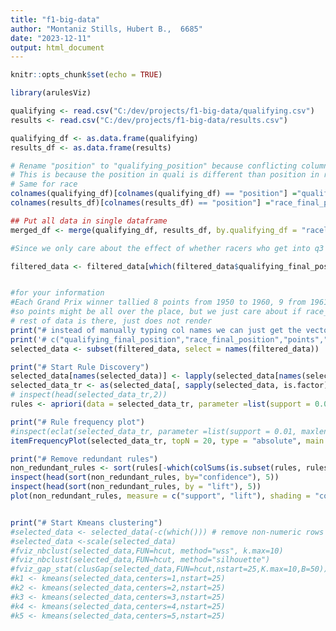 ```yaml
---
title: "f1-big-data"
author: "Montaniz Stills, Hubert B.,  6685"
date: "2023-12-11"
output: html_document
---
```


```r
knitr::opts_chunk$set(echo = TRUE)
```


```r
library(arulesViz)

qualifying <- read.csv("C:/dev/projects/f1-big-data/qualifying.csv")
results <- read.csv("C:/dev/projects/f1-big-data/results.csv")

qualifying_df <- as.data.frame(qualifying)
results_df <- as.data.frame(results)

# Rename "position" to "qualifying_position" because conflicting column position names in races df and quali df
# This is because the position in quali is different than position in race (race position 1 = win, race position 1 = person who finish first in quali)
# Same for race
colnames(qualifying_df)[colnames(qualifying_df) == "position"] ="qualifying_final_position"
colnames(results_df)[colnames(results_df) == "position"] ="race_final_position"

## Put all data in single dataframe
merged_df <- merge(qualifying_df, results_df, by.qualifying_df = "raceld", by.results_df = "raceld")

#Since we only care about the effect of whether racers who get into q3 on the results in the race, we drop all rows where racers dont get into q3 (q3 != "\\N")

filtered_data <- filtered_data[which(filtered_data$qualifying_final_position<=10),]


#for your information
#Each Grand Prix winner tallied 8 points from 1950 to 1960, 9 from 1961 to 1990, 10 between 1991 and 2009, and 25 since 2010.
#so points might be all over the place, but we just care about if race_final_position = 1, that means they won the race
# rest of data is there, just does not render
print("# instead of manually typing col names we can just get the vector of col names from the df with names(df)")
print('# c("qualifying_final_position","race_final_position","points","driverId","q3","raceId","number","rank","time","fastestLapTime","laps")')
selected_data <- subset(filtered_data, select = names(filtered_data))

print("# Start Rule Discovery")
selected_data[names(selected_data)] <- lapply(selected_data[names(selected_data)], factor)
selected_data_tr <- as(selected_data[, sapply(selected_data, is.factor)], "transactions")
# inspect(head(selected_data_tr,2))
rules <- apriori(data = selected_data_tr, parameter =list(support = 0.005, confidence = 0.05, maxlen = 10, minlen = 3), appearance = list (rhs="race_final_position=1"))

print("# Rule frequency plot")
#inspect(eclat(selected_data_tr, parameter =list(support = 0.01, maxlen = 10, minlen = 3)))
itemFrequencyPlot(selected_data_tr, topN = 20, type = "absolute", main = "Item frequency")

print("# Remove redundant rules")
non_redundant_rules <- sort(rules[-which(colSums(is.subset(rules, rules)) > 1)], by = "lift")
inspect(head(sort(non_redundant_rules, by="confidence"), 5))
inspect(head(sort(non_redundant_rules, by = "lift"), 5))
plot(non_redundant_rules, measure = c("support", "lift"), shading = "confidence")


print("# Start Kmeans clustering")
#selected_data <- selected_data(-c(which())) # remove non-numeric rows
#selected_data <-scale(selected_data)
#fviz_nbclust(selected_data,FUN=hcut, method="wss", k.max=10)
#fviz_nbclust(selected_data,FUN=hcut, method="silhouette")
#fviz_gap_stat(clusGap(selected_data,FUN=hcut,nstart=25,K.max=10,B=50))
#k1 <- kmeans(selected_data,centers=1,nstart=25)
#k2 <- kmeans(selected_data,centers=2,nstart=25)
#k3 <- kmeans(selected_data,centers=3,nstart=25)
#k4 <- kmeans(selected_data,centers=4,nstart=25)
#k5 <- kmeans(selected_data,centers=5,nstart=25)

```
